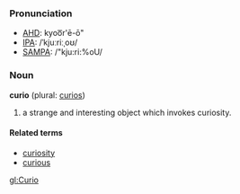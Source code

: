 ===Pronunciation===
*[[w:AHD|AHD]]: kyoo͞r'ē-ō"
*[[w:IPA|IPA]]: /ˈkjuːriːˌoʊ/
*[[w:SAMPA|SAMPA]]: /"kju:ri:%oU/

===Noun===
'''curio''' (plural: [[curios]])

# a strange and interesting object which invokes curiosity.

====Related terms====
*[[curiosity]]
*[[curious]]

[[gl:Curio]]